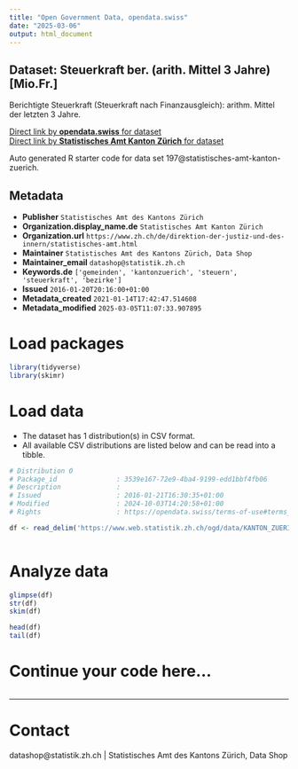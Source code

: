 ```yaml
---
title: "Open Government Data, opendata.swiss"
date: "2025-03-06"
output: html_document
---
```


## Dataset: Steuerkraft ber. (arith. Mittel 3 Jahre) [Mio.Fr.]

Berichtigte Steuerkraft (Steuerkraft nach Finanzausgleich): arithm. Mittel der letzten 3 Jahre.

[Direct link by **opendata.swiss** for dataset](https://opendata.swiss/de/dataset/steuerkraft-ber-arith-mittel-3-jahre-mio-fr)<br>
[Direct link by **Statistisches Amt Kanton Zürich** for dataset](https://www.zh.ch/de/politik-staat/gemeinden/gemeindeportraet.html)

Auto generated R starter code for data set 197@statistisches-amt-kanton-zuerich.

## Metadata

- **Publisher** `Statistisches Amt des Kantons Zürich`
- **Organization.display_name.de** `Statistisches Amt Kanton Zürich`
- **Organization.url** `https://www.zh.ch/de/direktion-der-justiz-und-des-innern/statistisches-amt.html`
- **Maintainer** `Statistisches Amt des Kantons Zürich, Data Shop`
- **Maintainer_email** `datashop@statistik.zh.ch`
- **Keywords.de** `['gemeinden', 'kantonzuerich', 'steuern', 'steuerkraft', 'bezirke']`
- **Issued** `2016-01-20T20:16:00+01:00`
- **Metadata_created** `2021-01-14T17:42:47.514608`
- **Metadata_modified** `2025-03-05T11:07:33.907895`


# Load packages

```r

library(tidyverse)
library(skimr)

```

# Load data

-   The dataset has 1 distribution(s) in CSV format.
-   All available CSV distributions are listed below and can be read into a tibble.

```r

# Distribution 0
# Package_id               : 3539e167-72e9-4ba4-9199-edd1bbf4fb06
# Description              : 
# Issued                   : 2016-01-21T16:30:35+01:00
# Modified                 : 2024-10-03T14:20:58+01:00
# Rights                   : https://opendata.swiss/terms-of-use#terms_by

df <- read_delim('https://www.web.statistik.zh.ch/ogd/data/KANTON_ZUERICH_288.csv')



```

# Analyze data

```r

glimpse(df)
str(df)
skim(df)

head(df)
tail(df)

```

# Continue your code here...

```r

```

------------------------------------------------------------------------

# Contact

datashop@statistik.zh.ch | Statistisches Amt des Kantons Zürich, Data Shop
